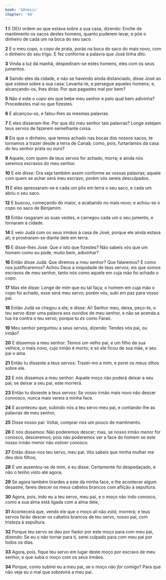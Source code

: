 ```yaml
---
book: 'Gênesis'
chapter: '44'
---
```


**1** E DEU ordem ao que estava sobre a sua casa, dizendo: Enche de mantimento os sacos destes homens, quanto puderem levar, e põe o dinheiro de cada um na boca do seu saco.

**2** E o meu copo, o copo de prata, porás na boca do saco do mais novo, com o dinheiro do seu trigo. E fez conforme a palavra que José tinha dito.

**3** Vinda a luz da manhã, despediram-se estes homens, eles com os seus jumentos.

**4** Saindo eles da cidade, _e_ não se havendo ainda distanciado, disse José ao que _estava_ sobre a sua casa: Levanta-te, e persegue aqueles homens; e, alcançando-os, lhes dirás: Por que pagastes mal por bem?

**5** Não _é_ este o _copo_ em que bebe meu senhor e pelo qual bem adivinha? Procedestes mal no que fizestes.

**6** E alcançou-os, e falou-lhes as mesmas palavras.

**7** E eles disseram-lhe: Por que diz meu senhor tais palavras? Longe estejam teus servos de fazerem semelhante coisa.

**8** Eis que o dinheiro, que temos achado nas bocas dos nossos sacos, te tornamos a trazer desde a terra de Canaã; como, pois, furtaríamos da casa do teu senhor prata ou ouro?

**9** Aquele, com quem de teus servos for achado, morra; e ainda nós seremos escravos do meu senhor.

**10** E ele disse: Ora seja também assim conforme as vossas palavras; aquele com quem se achar será meu escravo, porém vós sereis desculpados.

**11** E eles apressaram-se e cada um pôs em terra o seu saco, e cada um abriu o seu saco.

**12** E buscou, começando do maior, e acabando no mais novo; e achou-se o copo no saco de Benjamim.

**13** Então rasgaram as suas vestes, e carregou cada um o seu jumento, e tornaram à cidade.

**14** E veio Judá com os seus irmãos à casa de José, porque ele ainda estava ali; e prostraram-se diante dele em terra.

**15** E disse-lhes José: Que _é_ isto que fizestes? Não sabeis vós que um homem como eu pode, muito bem, adivinhar?

**16** Então disse Judá: Que diremos a meu senhor? Que falaremos? E como nos justificaremos? Achou Deus a iniquidade de teus servos; eis que _somos_ escravos de meu senhor, tanto nós como aquele em cuja mão foi achado o copo.

**17** Mas ele disse: Longe de mim que eu tal faça; o homem em cuja mão o copo foi achado, esse será meu servo; porém vós, subi em paz para vosso pai.

**18** Então Judá se chegou a ele, e disse: Ai! Senhor meu, deixa, peço-te, o teu servo dizer uma palavra aos ouvidos de meu senhor, e não se acenda a tua ira contra o teu servo; porque tu _és_ como Faraó.

**19** Meu senhor perguntou a seus servos, dizendo: Tendes vós pai, ou irmão?

**20** E dissemos a meu senhor: Temos um velho pai, e um filho da sua velhice, o mais novo, cujo irmão é morto; e só ele ficou de sua mãe, e seu pai o ama.

**21** Então tu disseste a teus servos: Trazei-mo a mim, e porei os meus olhos sobre ele.

**22** E nós dissemos a meu senhor: Aquele moço não poderá deixar a seu pai; se deixar a seu pai, este morrerá.

**23** Então tu disseste a teus servos: Se vosso irmão mais novo não descer convosco, nunca mais vereis a minha face.

**24** E aconteceu que, subindo nós a teu servo meu pai, e contando-lhe as palavras de meu senhor,

**25** Disse nosso pai: Voltai, comprai-nos um pouco de mantimento.

**26** E nós dissemos: Não poderemos descer; mas, se nosso irmão menor for conosco, desceremos; pois não poderemos ver a face do homem se este nosso irmão menor não _estiver_ conosco.

**27** Então disse-nos teu servo, meu pai: Vós sabeis que minha mulher me deu dois filhos;

**28** E um ausentou-se de mim, e eu disse: Certamente foi despedaçado, e não o tenho visto até agora;

**29** Se agora também tirardes a este da minha face, e lhe acontecer algum desastre, fareis descer os meus cabelos brancos com aflição à sepultura.

**30** Agora, pois, indo eu a teu servo, meu pai, e o moço não indo conosco, como a sua alma está ligada com a alma dele,

**31** Acontecerá que, vendo ele que o moço ali não _está,_ morrerá; e teus servos farão descer os cabelos brancos de teu servo, nosso pai, com tristeza à sepultura.

**32** Porque teu servo se deu por fiador por este moço para com meu pai, dizendo: Se eu o não tornar para ti, serei culpado para com meu pai por todos os dias.

**33** Agora, pois, fique teu servo em lugar deste moço por escravo de meu senhor, e que suba o moço com os seus irmãos.

**34** Porque, como subirei eu a meu pai, se o moço não _for_ comigo? Para que não veja eu o mal que sobrevirá a meu pai.
